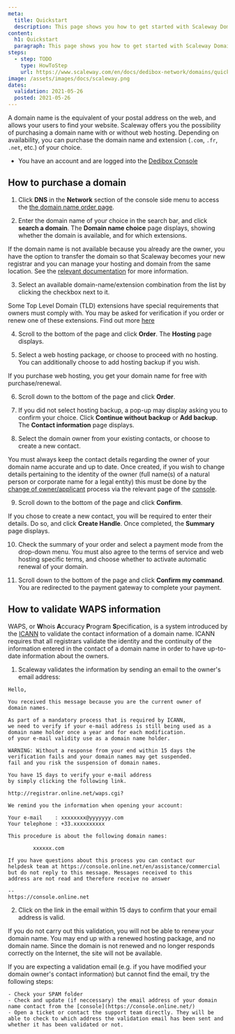 ```yaml
---
meta:
  title: Quickstart
  description: This page shows you how to get started with Scaleway Domains.
content:
  h1: Quickstart
  paragraph: This page shows you how to get started with Scaleway Domains.
steps:
  - step: TODO
    type: HowToStep
    url: https://www.scaleway.com/en/docs/dedibox-network/domains/quickstart
image: /assets/images/docs/scaleway.png
dates:
  validation: 2021-05-26
  posted: 2021-05-26
---
```


A domain name is the equivalent of your postal address on the web, and allows your users to find your website. Scaleway offers you the possibility of purchasing a domain name with or without web hosting. Depending on availability, you can purchase the domain name and extension (`.com`, `.fr`, `.net`, etc.) of your choice.

<Message type="requirement">

  - You have an account and are logged into the [Dedibox Console](https://console.online.net) 

</Message>

## How to purchase a domain

1. Click **DNS** in the **Network** section of the console side menu to access the [the domain name order page](https://www.scaleway.com/en/domain/).

2. Enter the domain name of your choice in the search bar, and click **search a domain**. The **Domain name choice** page displays, showing whether the domain is available, and for which extensions.

  <Message type="tip">

  If the domain name is not available because you already are the owner, you have the option to transfer the domain so that Scaleway becomes your new registrar and you can manage your hosting and domain from the same location. See the [relevant documentation](/dedibox-network/domains/how-to/transfer-domain) for more information.

  </Message>

3. Select an available domain-name/extension combination from the list by clicking the checkbox next to it.

  <Message type="note">

  Some Top Level Domain (TLD) extensions have special requirements that owners must comply with. You may be asked for verification if you order or renew one of these extensions. Find out more [here](/dedibox-network/domains/concepts/#tld-specifications-at-scaleway)

  </Message>

4. Scroll to the bottom of the page and click **Order**. The **Hosting** page displays.

5. Select a web hosting package, or choose to proceed with no hosting. You can additionally choose to add hosting backup if you wish.

  <Message type="note">

  If you purchase web hosting, you get your domain name for free with purchase/renewal.

  </Message>

6. Scroll down to the bottom of the page and click **Order**.

7. If you did not select hosting backup, a pop-up may display asking you to confirm your choice. Click **Continue without backup** or **Add backup**. The **Contact information** page displays.

8. Select the domain owner from your existing contacts, or choose to create a new contact.

  <Message type = "important">

  You must always keep the contact details regarding the owner of your domain name accurate and up to date. Once created, if you wish to change details pertaining to the identity of the owner (full name(s) of a natural person or corporate name for a legal entity) this must be done by the [change of owner/applicant](/dedibox-network/domains/how-to/change-ownership) process via the relevant page of the [console](https://console.online.net/fr/domain/trade).

  </Message>

9. Scroll down to the bottom of the page and click **Confirm**.

  <Message type="tip">

  If you chose to create a new contact, you will be required to enter their details. Do so, and click **Create Handle**. Once completed, the **Summary** page displays.

  </Message>

10. Check the summary of your order and select a payment mode from the drop-down menu. You must also agree to the terms of service and web hosting specific terms, and choose whether to activate automatic renewal of your domain.

11. Scroll down to the bottom of the page and click **Confirm my command**. You are redirected to the payment gateway to complete your payment.


## How to validate WAPS information

WAPS, or **W**hois **A**ccuracy **P**rogram **S**pecification, is a system introduced by the [ICANN](https://www.icann.org/) to validate the contact information of a domain name. ICANN requires that all registrars validate the identity and the continuity of the information entered in the contact of a domain name in order to have up-to-date information about the owners.

1. Scaleway validates the information by sending an email to the owner's email address:

  ```
  Hello,

  You received this message because you are the current owner of
  domain names.

  As part of a mandatory process that is required by ICANN,
  we need to verify if your e-mail address is still being used as a domain name holder once a year and for each modification. 
  of your e-mail validity use as a domain name holder.

  WARNING: Without a response from your end within 15 days the verification fails and your domain names may get suspended.
  fail and you risk the suspension of domain names.

 You have 15 days to verify your e-mail address
  by simply clicking the following link.

  http://registrar.online.net/waps.cgi?

  We remind you the information when opening your account:

  Your e-mail    : xxxxxxxx@yyyyyyy.com
  Your telephone : +33.xxxxxxxxxx

  This procedure is about the following domain names:

          xxxxxx.com

  If you have questions about this process you can contact our
  helpdesk team at https://console.online.net/en/assistance/commercial
  but do not reply to this message. Messages received to this
  address are not read and therefore receive no answer

  --
  https://console.online.net
  ```

2. Click on the link in the email within 15 days to confirm that your email address is valid.

  <Message type="important">

  If you do not carry out this validation, you will not be able to renew your domain name. You may end up with a renewed hosting package, and no domain name. Since the domain is not renewed and no longer responds correctly on the Internet, the site will not be available.

  </Message>

  <Message type="tip">

  If you are expecting a validation email (e.g. if you have modified your domain owner's contact information) but cannot find the email, try the following steps:

    - Check your SPAM folder
    - Check and update (if neccessary) the email address of your domain name contact from the [console](https://console.online.net/)
    - Open a ticket or contact the support team directly. They will be able to check to which address the validation email has been sent and whether it has been validated or not.

  </Message>
